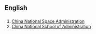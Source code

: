 ==English==

==={{initialism}}===
{{infl|en|initialism}}

# [[w:China National Space Administration|China National Space Administration]]
# [[w:China National School of Administration|China National School of Administration]]